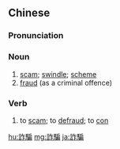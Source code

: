 {{also|诈骗}}
==Chinese==
{{zh-forms|s=诈骗}}

===Pronunciation===
{{zh-pron
|m=zhàpiàn
|c=zaa3 pin3
|mn=qz,tw,xm:chà-phiàn/zz:chèe-phiàn
|ma=Zh-zhàpiàn.ogg
|cat=n,v
}}

===Noun===
{{zh-noun}}

# [[scam]]; [[swindle]]; [[scheme]]
# [[fraud]] (as a criminal offence)

===Verb===
{{zh-verb}}

# to [[scam]]; to [[defraud]]; to [[con]]

[[hu:詐騙]]
[[mg:詐騙]]
[[ja:詐騙]]